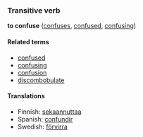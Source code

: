 ===Transitive verb===
'''to confuse''' ([[confuses]], [[confused]], [[confusing]])

====Related terms====
*[[confused]]
*[[confusing]]
*[[confusion]]
*[[discombobulate]]

====Translations====
*Finnish: [[sekaannuttaa]]
*Spanish: [[confundir]]
*Swedish: [[förvirra]]